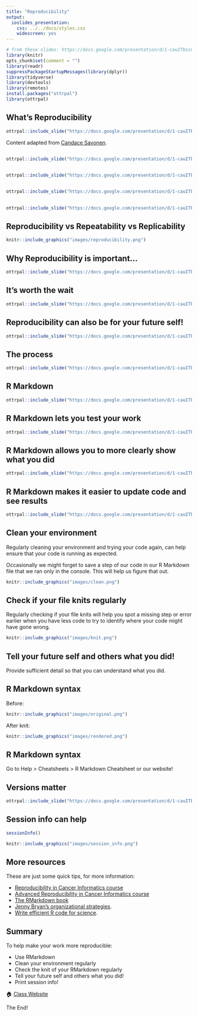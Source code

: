 ```yaml
---
title: "Reproducibility"
output:
  ioslides_presentation:
    css: ../../docs/styles.css
    widescreen: yes
--- 
```




```r
# from these slides: https://docs.google.com/presentation/d/1-cauITbscmnDEDt5IqrZOLlCjyhzEOZY5fqwVY7l8tQ/edit?usp=sharing
library(knitr)
opts_chunk$set(comment = "")
library(readr)
suppressPackageStartupMessages(library(dplyr))
library(tidyverse)
library(devtools)
library(remotes)
install.packages("ottrpal")
library(ottrpal)
```

## What's Reproducibility

```r
ottrpal::include_slide("https://docs.google.com/presentation/d/1-cauITbscmnDEDt5IqrZOLlCjyhzEOZY5fqwVY7l8tQ/edit#slide=id.gf1accd298e_0_146")
```

Content adapted from [Candace Savonen](https://www.cansavvy.com/).

##

```r
ottrpal::include_slide("https://docs.google.com/presentation/d/1-cauITbscmnDEDt5IqrZOLlCjyhzEOZY5fqwVY7l8tQ/edit#slide=id.gf1accd298e_0_0")
```

##

```r
ottrpal::include_slide("https://docs.google.com/presentation/d/1-cauITbscmnDEDt5IqrZOLlCjyhzEOZY5fqwVY7l8tQ/edit#slide=id.gf1accd298e_0_413")
```

## 

```r
ottrpal::include_slide("https://docs.google.com/presentation/d/1-cauITbscmnDEDt5IqrZOLlCjyhzEOZY5fqwVY7l8tQ/edit#slide=id.gf1accd298e_0_368")
```

## 

```r
ottrpal::include_slide("https://docs.google.com/presentation/d/1-cauITbscmnDEDt5IqrZOLlCjyhzEOZY5fqwVY7l8tQ/edit#slide=id.gf1accd298e_0_464")
```

## Reproducibility vs Repeatability vs Replicability

```r
knitr::include_graphics("images/reproducibility.png")
```

## Why Reproducibility is important...

```r
ottrpal::include_slide("https://docs.google.com/presentation/d/1-cauITbscmnDEDt5IqrZOLlCjyhzEOZY5fqwVY7l8tQ/edit#slide=id.gf1accd298e_0_673")
```

## It's worth the wait

```r
ottrpal::include_slide("https://docs.google.com/presentation/d/1-cauITbscmnDEDt5IqrZOLlCjyhzEOZY5fqwVY7l8tQ/edit#slide=id.gf7bed24491_1_38")
```


## Reproducibility can also be for your future self!

```r
ottrpal::include_slide("https://docs.google.com/presentation/d/1-cauITbscmnDEDt5IqrZOLlCjyhzEOZY5fqwVY7l8tQ/edit#slide=id.gf1cd772e00_0_330")
```

## The process

```r
ottrpal::include_slide("https://docs.google.com/presentation/d/1-cauITbscmnDEDt5IqrZOLlCjyhzEOZY5fqwVY7l8tQ/edit#slide=id.g10ab57f2c44_0_221")
```

## R Markdown

```r
ottrpal::include_slide("https://docs.google.com/presentation/d/1-cauITbscmnDEDt5IqrZOLlCjyhzEOZY5fqwVY7l8tQ/edit#slide=id.g10ab57f2c44_0_0")
```

## R Markdown lets you test your work

```r
ottrpal::include_slide("https://docs.google.com/presentation/d/1-cauITbscmnDEDt5IqrZOLlCjyhzEOZY5fqwVY7l8tQ/edit#slide=id.gf8f405fdab_0_186")
```

## R Markdown allows you to more clearly show what you did

```r
ottrpal::include_slide("https://docs.google.com/presentation/d/1-cauITbscmnDEDt5IqrZOLlCjyhzEOZY5fqwVY7l8tQ/edit#slide=id.gf8f405fdab_0_102")
```

## R Markdown makes it easier to update code and see results

```r
ottrpal::include_slide("https://docs.google.com/presentation/d/1-cauITbscmnDEDt5IqrZOLlCjyhzEOZY5fqwVY7l8tQ/edit#slide=id.gf9440130d0_0_0")
```



## Clean your environment

Regularly cleaning your environment and trying your code again, can help ensure that your code is running as expected.

Occasionally we might forget to save a step of our code in our R Markdown file that we ran only in the console. This will help us figure that out.

```r
knitr::include_graphics("images/clean.png")
```

## Check if your file knits regularly

Regularly checking if your file knits will help you spot a missing step or error earlier when you have less code to try to identify where your code might have gone wrong.

```r
knitr::include_graphics("images/knit.png")
```

## Tell your future self and others what you did!

Provide sufficient detail so that you can understand what you did.

## R Markdown syntax

Before:
```r
knitr::include_graphics("images/original.png")
```

After knit:
```r
knitr::include_graphics("images/rendered.png")
```

## R Markdown syntax

Go to Help > Cheatsheets > R Markdown Cheatsheet or our website!


## Versions matter

```r
ottrpal::include_slide("https://docs.google.com/presentation/d/1-cauITbscmnDEDt5IqrZOLlCjyhzEOZY5fqwVY7l8tQ/edit#slide=id.gf62875ddf7_0_404")
```

## Session info can help

```r
sessionInfo()
```


```r
knitr::include_graphics("images/session_info.png")
```


## More resources

These are just some quick tips, for more information:

- [Reproducibility in Cancer Informatics course](https://jhudatascience.org/Reproducibility_in_Cancer_Informatics/)
- [Advanced Reproducibility in Cancer Informatics course](https://jhudatascience.org/Adv_Reproducibility_in_Cancer_Informatics)
- [The RMarkdown book](https://bookdown.org/yihui/rmarkdown/)
- [Jenny Bryan's organizational strategies](https://www.stat.ubc.ca/~jenny/STAT545A/block19_codeFormattingOrganization.html).
- [Write efficient R code for science](https://www.earthdatascience.org/courses/earth-analytics/automate-science-workflows/write-efficient-code-for-science-r/).

## Summary

To help make your work more reproducible:

- Use RMarkdown
- Clean your environment regularly
- Check the knit of your RMarkdown regularly
- Tell your future self and others what you did!
- Print session info!

🏠 [Class Website](https://jhudatascience.org/intro_to_r/)

The End!
